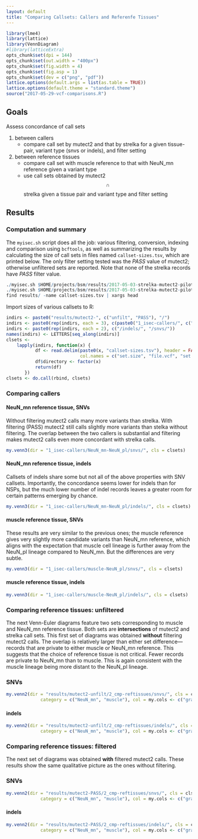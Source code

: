 ```yaml
---
layout: default
title: "Comparing Callsets: Callers and Referenfe Tissues"
---
```


```r
library(lme4)
library(lattice)
library(VennDiagram)
#library(latticeExtra)
opts_chunk$set(dpi = 144)
opts_chunk$set(out.width = "400px")
opts_chunk$set(fig.width = 4)
opts_chunk$set(fig.asp = 1)
opts_chunk$set(dev = c("png", "pdf"))
lattice.options(default.args = list(as.table = TRUE))
lattice.options(default.theme = "standard.theme")
source("2017-05-29-vcf-comparisons.R")
```

## Goals

Assess concordance of call sets

1. between callers
   * compare call set by mutect2 and that by strelka for a given tissue-pair, variant type (snvs or indels), and filter setting
1. between reference tissues
   * compare call set with muscle reference to that with NeuN_mn reference given a variant type
   * use call sets obtained by mutect2 $$\cap$$ strelka given a tissue pair and variant type and filter setting

## Results

### Computation and summary

The `myisec.sh` script does all the job: various filtering, conversion, indexing and comparison using `bcftools`, as well as summarizing the results by calculating the size of call sets in files named `callset-sizes.tsv`, which are printed below.  The only filter setting tested was the *PASS* value of mutect2; otherwise unfiltered sets are reported.  Note that none of the strelka records have *PASS* filter value.

```r
./myisec.sh $HOME/projects/bsm/results/2017-05-03-strelka-mutect2-pilot/32MB
./myisec.sh $HOME/projects/bsm/results/2017-05-03-strelka-mutect2-pilot/32MB PASS
find results/ -name callset-sizes.tsv | xargs head
```

Import sizes of various callsets to R:

```r
indirs <- paste0("results/mutect2-", c("unfilt", "PASS"), "/")
indirs <- paste0(rep(indirs, each = 3), c(paste0("1_isec-callers/", c("NeuN_mn-NeuN_pl", "muscle-NeuN_pl")), "2_cmp-reftissues"))
indirs <- paste0(rep(indirs, each = 2), c("/indels/", "/snvs/"))
names(indirs) <- LETTERS[seq_along(indirs)]
clsets <-
    lapply(indirs, function(x) {
           df <- read.delim(paste0(x, "callset-sizes.tsv"), header = FALSE,
                            col.names = c("set.size", "file.vcf", "set.operator", "set.operand"))
           df$directory <- factor(x)
           return(df)
       })
clsets <- do.call(rbind, clsets)
```

### Comparing callers

#### NeuN_mn reference tissue, SNVs

Without filtering mutect2 calls many more variants than strelka.  With filtering (PASS) mutect2 still calls slightly more variants than stelka without filtering.  The overlap between the two callers is substantial and filtering makes mutect2 calls even more concordant with strelka calls.

```r
my.venn3(dir = "1_isec-callers/NeuN_mn-NeuN_pl/snvs/", cls = clsets)
```

#### NeuN_mn reference tissue, indels

Callsets of indels share some but not all of the above properties with SNV callsets.  Importantly, the concordance seems lower for indels than for NSPs, but the much lower number of indel records leaves a greater room for certain patterns emerging by chance.

```r
my.venn3(dir = "1_isec-callers/NeuN_mn-NeuN_pl/indels/", cls = clsets)
```


#### muscle reference tissue, SNVs

These results are very similar to the previous ones; the muscle reference gives very slightly more candidate variants than NeuN_mn reference, which aligns with the expectation that muscle cell lineage is further away from the NeuN_pl lineage compared to NeuN_mn.  But the differences are very subtle.

```r
my.venn3(dir = "1_isec-callers/muscle-NeuN_pl/snvs/", cls = clsets)
```

#### muscle reference tissue, indels

```r
my.venn3(dir = "1_isec-callers/muscle-NeuN_pl/indels/", cls = clsets)
```

### Comparing reference tissues: unfiltered

The next Venn-Euler diagrams feature two sets corresponding to muscle and NeuN_mn reference tissue.  Both sets are **intersections** of mutect2 and strelka call sets.  This first set of diagrams was obtained **without** filtering mutect2 calls.  The overlap is relatively larger than either set difference---records that are private to either muscle or NeuN_mn reference.  This suggests that the choice of reference tissue is not critical.  Fewer records are private to NeuN_mn than to muscle.  This is again consistent with the muscle lineage being more distant to the NeuN_pl lineage.

### SNVs

```r
my.venn2(dir = "results/mutect2-unfilt/2_cmp-reftissues/snvs/", cls = clsets,
             category = c("NeuN_mn", "muscle"), col = my.cols <- c("gray", "rosybrown"), fill = my.cols)
```

#### indels

```r
my.venn2(dir = "results/mutect2-unfilt/2_cmp-reftissues/indels/", cls = clsets,
             category = c("NeuN_mn", "muscle"), col = my.cols <- c("gray", "rosybrown"), fill = my.cols)
```

### Comparing reference tissues: filtered

The next set of diagrams was obtained **with** filtered mutect2 calls.  These results show the same qualitative picture as the ones without filtering.

### SNVs

```r
my.venn2(dir = "results/mutect2-PASS/2_cmp-reftissues/snvs/", cls = clsets,
             category = c("NeuN_mn", "muscle"), col = my.cols <- c("gray", "rosybrown"), fill = my.cols)
```

#### indels

```r
my.venn2(dir = "results/mutect2-PASS/2_cmp-reftissues/indels/", cls = clsets,
             category = c("NeuN_mn", "muscle"), col = my.cols <- c("gray", "rosybrown"), fill = my.cols)
```
